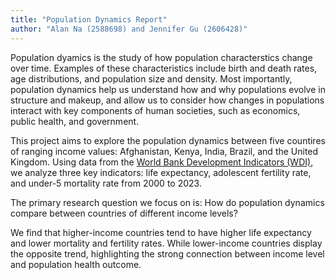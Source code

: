 ```yaml
---
title: "Population Dynamics Report"
author: "Alan Na (2588698) and Jennifer Gu (2606428)"
---
```


Population dyamics is the study of how population characterstics change over time. Examples of these characteristics include birth and death rates, age distributions, and population size and density. Most importantly, population dynamics help us understand how and why populations evolve in structure and makeup, and allow us to consider how changes in populations interact with key components of human societies, such as economics, public health, and government.

This project aims to explore the population dynamics between five countires of ranging income values: Afghanistan, Kenya, India, Brazil, and the United Kingdom. Using data from the [World Bank Development Indicators (WDI)](https://databank.worldbank.org/source/world-development-indicators), we analyze three key indicators: life expectancy, adolescent fertility rate, and under-5 mortality rate from 2000 to 2023.

The primary research question we focus on is: How do population dynamics compare between countries of different income levels?

We find that higher-income countries tend to have higher life expectancy and lower mortality and fertility rates. While lower-income countries display the opposite trend, highlighting the strong connection between income level and population health outcome.